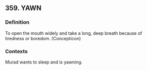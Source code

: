 ## 359. YAWN
### Definition
To open the mouth widely and take a long, deep breath because of tiredness or boredom. (Concepticon)

### Contexts
Murad wants to sleep and is yawning.

